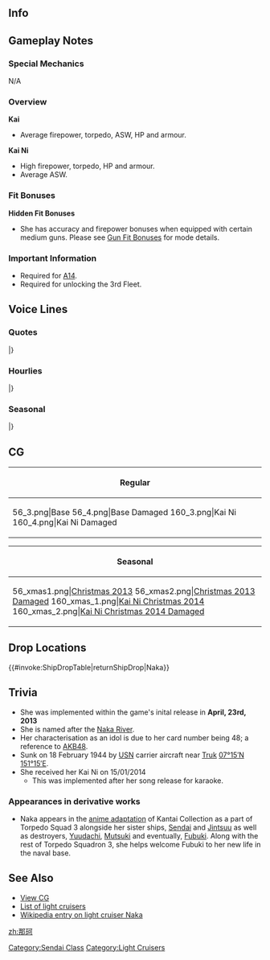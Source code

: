 ==Info==
{{KanmusuInfo|ID=048}}
{{KanmusuInfo|ID=048a}}
{{KanmusuInfo|ID=160}}

==Gameplay Notes==
===Special Mechanics===
N/A

===Overview===
'''Kai'''
* Average firepower, torpedo, ASW, HP and armour.

'''Kai Ni'''
* High firepower, torpedo, HP and armour.
* Average ASW.

===Fit Bonuses===
{{:{{BASEPAGENAME}}/Equipment Bonuses}}
{{clear}}

'''Hidden Fit Bonuses'''
* She has accuracy and firepower bonuses when equipped with certain medium guns. Please see [[Gun Fit Bonuses]] for mode details.

===Important Information===
* Required for [[Quests#A14|A14]].
* Required for unlocking the 3rd Fleet.

==Voice Lines==
===Quotes===
{{ShipquoteHeader}}
{{ShipquoteKai
|scenario = Introduction
|origin = 艦隊のアイドル、那珂ちゃんだよー。よっろしくぅ～！
|translation = I'm the fleet's idol, Naka-chan. Nice to meet you~!
|audio = Naka-Introduction.ogg
}}
{{ShipquoteKai
|scenario = Introduction
|kai2 = yes
|origin = 艦隊のアイドル、那珂ちゃんだよ！いつも可愛い〜！
|translation = I'm the fleet's idol, Naka-chan! I'm always cute~!
|audio = NakaKaiNi-Intro.mp3
}}
{{ShipquoteKai
|scenario = Library
|origin = 第4水雷戦隊のセンターも務めた那珂だよ！
お仕事沢山入ってて、輸送船の護衛任務や、トラック島から南方への輸送任務とか……
え、地方巡業じゃんって？そんなことないしっ！
|translation = I'm the centre of the 4th Torpedo Squadron, Naka!<ref>'Centre' in this case meaning the main singer at the forefront of an idol group. She was the flagship of DesRon4.</ref>
I had to do a lot of work like escorting transports and doing transport runs southwards from Truk...
Eh, what do you mean, that was just a regional tour? It's nothing like that!<ref>Implying that her transport runs were her performing in rural areas. Big stars usually don't do that.</ref>
|audio = Naka-Library.ogg
}}
{{ShipquoteKai
|scenario = Secretary 1
|origin = おはようございまーす！
|translation = Good morning~!
|audio = Naka-Secretary_1.ogg
}}
{{ShipquoteKai
|scenario = Secretary 1
|kai2 = yes
|origin = よし！那珂ちゃん今日もかわいい！
|translation = Alright! Another day and I'm still cute!
|audio = NakaKai2-Secretary_1.ogg
}}
{{ShipquoteKai
|scenario = Secretary 2
|origin = 那珂ちゃんスマイルー！
|translation = Naka-chan Smile~!
|audio = Naka-Secretary_2.ogg
}}
{{ShipquoteKai
|scenario = Secretary 2
|kai2 = yes
|origin = 那珂ちゃんご機嫌〜
|translation = I'm in a good mood~
|audio = NakaKaiNi-Sec2.mp3
}}
{{ShipquoteKai
|scenario = Secretary 3
|origin = 那珂ちゃんは~、みんなのものなんだから~、そんなに触っちゃダメなんだよ~。
|translation = I belong to everyone, so you can't touch me like that~
|audio = Naka-Secretary_3.ogg
}}
{{ShipquoteKai
|scenario = Secretary Idle
|kai = yes
|origin = えっと。お仕事は、次の現場に行かなく、って…あっ、今日はオフなんですね…。そっか…
|translation = Ummm. Gotta go to the next location for work... Oh wait, today's my day off... Almost forgot...
|audio = Naka-Idle.ogg
}}
{{ShipquoteKai
|scenario = Wedding
|origin = いっつも応援ありがとう！提督のためにもっともっとがんばるね！キラーン☆
|translation = Thanks for always supporting me! I'll continue to do my very best for your sake, Admiral! *sparkle*☆
|audio = Naka-Wedding.ogg
}}
{{ShipquoteKai
|scenario = Player's Score
|origin = 提督にお仕事のご連絡です。
|translation = You've got a message from work, Admiral.
|audio = Naka-Looking_At_Scores.ogg
}}
{{ShipquoteKai
|scenario = Player's Score
|kai2 = yes
|origin = 提督、お仕事のスケジュール見るの?
|translation = Do you want to see the work schedule, Admiral?
|audio = NakaKaiNi-PlayerScore.mp3
}}
{{ShipquoteKai
|scenario = Joining the Fleet
|origin = お仕事ですね！
|translation = Time to work, gotcha!
|audio = Naka-Joining_A_Fleet.ogg
}}
{{ShipquoteKai
|scenario = Equipment 1
|origin = 那珂ちゃん、パワーアーップ！<ref>Shared with Supply before Kai.</ref>
|translation = I've powered up!
|audio = Naka-Equipment_1.ogg
}}
{{ShipquoteKai
|scenario = Equipment 1
|kai2 = yes
|origin = 那珂ちゃん、ますますかわいいっくパワー~アップ!
|translation = My cuteness has gotten even more of a power up!
|audio = NakaKaiNi-Equip1.mp3
}}
{{ShipquoteKai
|scenario = Equipment 2
|origin = ますます魅力的になっちゃったぁ！きゃはっ?
|translation = Now I'm more charming than ever! OMG~
|audio = Naka-Equipment_2.ogg
}}
{{ShipquoteKai
|scenario = Equipment 3
|origin = ありがとー！<ref>Shared with Secretary Married.</ref>
|translation = Thank you~!
|audio = Naka-Equipment_3.ogg
}}
{{ShipquoteKai
|scenario = Supply
|kai = yes
|origin = ロケ弁ですね？いただきまーす！
|translation = A location bento? Thanks for the meal~!<ref>A [https://ja.wikipedia.org/wiki/%E3%83%AD%E3%82%B1%E5%BC%81 "rokebe"] is a bento box eaten on location by media crews.</ref>
|audio = NakaKai-Supply.mp3
}}
{{ShipquoteKai
|scenario = Docking (Minor Damage)
|origin = 舞台裏は見ないでね。
|translation = Don't peek into the backstage, okay?.
|audio = Naka-Docking_Minor.ogg
}}
{{ShipquoteKai
|scenario = Docking (Minor Damage)
|kai2 = yes
|origin = 舞台裏は絶対に見ないでね？
|translation = You definitely better not peek into the backstage, alright?
|audio = NakaKaiNi-DockingMinor.mp3
}}
{{ShipquoteKai
|scenario = Docking (Major Damage)
|origin = ちょっと長めのオフいただきまぁーす。おやすみなさーい。
|translation = Gonna take some time off. Good night.
|audio = Naka-Docking_Major.ogg
}}
{{ShipquoteKai
|scenario = Docking (Major Damage)
|kai2 = yes
|origin = 長めのオフ頂きます。オフは…ワイハーかな？
|translation = I'm going to take some time off. Hmm... Maybe go to Hawaii?<ref>[http://www.x-memory.jp/glossary/geino/gno041.html "Waiha"] (ワイハー) is slang used in the entertainment industry for Hawaii.</ref>
|audio = NakaKaiNi-DockMajor.mp3
}}
{{ShipquoteKai
|scenario = Construction
|origin = 新しい子入ったよ～楽しみだね！
|translation = A new girl has joined. I'm so excited!
|audio = Naka-Construction.ogg
}}
{{ShipquoteKai
|scenario = Returning from Sortie
|origin = お仕事しゅ〜りょ〜。おつかれさまっ。
|translation = Work's done~. Good job.
|audio = Naka-Returning_From_Sortie.ogg
}}
{{ShipquoteKai
|scenario = Starting a Sortie
|origin = 那珂ちゃん、現場はいりまーす！
|translation = I'm stepping on stage!
|audio = Naka-Starting_A_Sortie.ogg
}}
{{ShipquoteKai
|scenario = Starting a Battle
|origin = ロケ中はお肌が荒れちゃうなぁ。
|translation = Being on location ruins my skin.
|audio = Naka-Battle_Start.ogg
}}
{{ShipquoteKai
|scenario = Starting a Battle
|kai2 = yes
|origin = 握手や写真はいいけど、贈り物は鎮守府に通してね〜♪
|translation = Handshakes and pictures are fine, but please send gifts to the base, okay~♪
|audio = NakaKaiNi-BattleStart.mp3
}}
{{ShipquoteKai
|scenario = Attack
|origin = どっかぁーん！
|translation = Kaboom!
|audio = Naka-Attack.ogg
}}
{{ShipquoteKai
|scenario = Daytime Spotting/ Night Battle Attack 
|origin = いつもありがとー！
|translation = Thanks as always~!
|audio = Naka-Night_Attack.ogg
}}
{{ShipquoteKai
|scenario = Night Battle
|origin = 那珂ちゃんセンター、一番の見せ場です！
|translation = Me at the centre is the best part of the show!
|audio = Naka-Night_Battle.ogg
}}
{{ShipquoteKai
|scenario = MVP
|origin = ゲームがつまらなくっても、那珂ちゃんのことは、キライにならないでください！
|translation = Please don't hate me even if the game gets too boring!<ref>She's implying that she's so strong she'll trivialise the game for you.</ref>
|audio = Naka-MVP.ogg
}}
{{ShipquoteKai
|scenario = Minor Damage 1
|origin = きゃあっ、顔はやめて…
|translation = Kyaah~, not the face...<ref>Naka was hit by a bomb and a torpedo during [https://en.wikipedia.org/wiki/Operation_Hailstone Operation Hailstone] that sheared off the front 50m of her hull.</ref> 
|audio = Naka-Minor_Damage_1.ogg
}}
{{ShipquoteKai
|scenario = Minor Damage 2
|origin = いった…！痛いって言ってるじゃん！
|translation = Ow...! Come on, I told you that hurt!
|audio = Naka-Minor_Damage_2.ogg
}}
{{ShipquoteKai
|scenario = Major Damage
|origin = こんなになっても、那珂ちゃんは絶対、路線変更しないんだから！
|translation = Even at a time like this I will never swerve from my path!
|audio = Naka-Major_Damage.ogg
}}
{{ShipquoteKai
|scenario = Sunk
|origin = ええ？那珂沈むの…？そんな…アイドルは沈まない設定じゃ…
|translation = Eh? I'm sinking...? Sinking isn't... something an idol would do...
|audio = Naka-Sunk.ogg
}}
|} <references/>

{{clear}}

===Hourlies===
{{ShipquoteHeader | type = hourly}}
{{ShipquoteKai
|scenario = 00:00 
|origin = 今日は那珂ちゃんがアイドル時報のお仕事入ります！
|translation = I'll be doing the hourly idol reports today!
|audio = NakaKaiNi-0000.mp3
}}
{{ShipquoteKai
|scenario = 01:00 
|origin = 那珂ちゃん、マルヒトマルマルスマイル〜！きゃは〜
|translation = Naka-chan's 0100 smile~! Kyaha~
|audio = NakaKaiNi-0100.mp3
}}
{{ShipquoteKai
|scenario = 02:00 
|origin = はい！那珂ちゃんのマルフタマルマルアナウンス〜！
|translation = Yes! This is my 0200 announcement~!
|audio = NakaKaiNi-0200.mp3
}}
{{ShipquoteKai
|scenario = 03:00 
|origin = 那珂ちゃん、お仕事続くよ！マルサン・・・え、声大き？
|translation = I'm continuing my job! 03... Eh, I'm too loud?
|audio = NakaKaiNi-0300.mp3
}}
{{ShipquoteKai
|scenario = 04:00 
|origin = マルヨンマルマルです〜！え、えっと、お茶ですか？えっと・・・提督、ケイタリングちゃんと入いてます？
|translation = It's 0400~! U-ummm, tea? Umm... Admiral you did order a catering service, right?
|audio = NakaKaiNi-0400.mp3
}}
{{ShipquoteKai
|scenario = 05:00 
|origin = マルゴマルマル。提督、那珂ちゃんお仕事の現場にはちゃんとケイタリング入れてって言たじゃ・・・いた！
|translation = 0500. Admiral, I told you to order a catering service for my workplace... Ow!
|audio = NakaKaiNi-0500.mp3
}}
{{ShipquoteKai
|scenario = 06:00 
|origin = 艦隊の皆！マルロクマルマル。朝です！那珂ちゃんの総員起こし、行くよ！
|translation = Everyone! 0600. It's morning! Here goes my wake-up call!
|audio = NakaKaiNi-0600.mp3
}}
{{ShipquoteKai
|scenario = 07:00 
|origin = マルナナマルマル！きゃは〜提督、那珂ちゃんの朝ごはんは？アイドルは朝をちゃんと食べないと。
|translation = 0700! Where is my breakfast, Admiral? Idols need to a square meal in the morning.
|audio = NakaKaiNi-0700.mp3
}}
{{ShipquoteKai
|scenario = 08:00 
|origin = はい！那珂ちゃんのぉ・・・マルハチマルマル！
|translation = Yes! It's my... 0800!
|audio = NakaKaiNi-0800.mp3
}}
{{ShipquoteKai
|scenario = 09:00 
|origin = いい、四水戦みんなでコールしちゃうよ！せいの〜マルキュウ！マルマル！マルマル！マルマル！
|translation = Listen up, DesRon4, call out after me! One two~ 09! 00! 00! 00!
|audio = NakaKaiNi-0900.mp3
}}
{{ShipquoteKai
|scenario = 10:00 
|origin = え、普通でいいの？つまんない・・・ヒトマルマルマル。
|translation = Eh, I should say it normally? That's boring... 1000.
|audio = NakaKaiNi-1000.mp3
}}
{{ShipquoteKai
|scenario = 11:00 
|origin = えっと、ヒトヒトマルマルだよ。提督、那珂ちゃんお腹空いた。今日のお昼は、那珂ちゃんカレー食べたい！
|translation = Ummm, it's 1100. I'm hungry, Admiral. Today I want to have curry for lunch!
|audio = NakaKaiNi-1100.mp3
}}
{{ShipquoteKai
|scenario = 12:00 
|origin = ヒトフタマルマル！やった！ロケ弁にカレーもある！那珂ちゃんカレーいただき！ここのカレーも美味しい！
|translation = 1200! Yay! They also have curry bentos! Time to dig in! These guys' curry is delicious too!
|audio = NakaKaiNi-1200.mp3
}}
{{ShipquoteKai
|scenario = 13:00 
|origin = 那珂ちゃんお腹いっぱいでちょっと眠くなちゃった。はううう〜あ、時間はね、ヒトサンマルマルだよ。
|translation = I've gotten a bit sleepy now that I'm full. *yaaawn* Oh right, the time. Now it's 1300.
|audio = NakaKaiNi-1300.mp3
}}
{{ShipquoteKai
|scenario = 14:00 
|origin = ヒトヨンマルマル。那珂ちゃんちょっとお昼タイム。提督、スケジュール調整お願いね？じゃ、おやすみ〜
|translation = 1400. Time for a short nap. I'll leave fixing the schedule to you, admiral. Okay? Well, good night~
|audio = NakaKaiNi-1400.mp3
}}
{{ShipquoteKai
|scenario = 15:00 
|origin = ヒトゴマ・・・あ、阿賀野！はい、おはよです！うん、那珂ちゃん元気だよ。阿賀野今日もかわいい。
|translation = 15... Ah, Agano! Yes, good morning! Yup, I'm doing fine. You're looking cute today too, Agano.
|audio = NakaKaiNi-1500.mp3
}}
{{ShipquoteKai
|scenario = 16:00 
|origin = ヒトロクマルマルだよ。売れっ子だからしょうがないけど、那珂ちゃんちょっとオフがほしいな。短いほうな。
|translation = It's 1600. I'd really like some time off, but no can do when you're a superstar like me. Just a little bit.<ref>"Urekko" (売れっ子) literally means "one who gets the sales" and roughly translates to "top star".</ref>
|audio = NakaKaiNi-1600.mp3
}}
{{ShipquoteKai
|scenario = 17:00 
|origin = 那珂ちゃんのヒトナナマルマル！夕焼けタイム〜！夕焼那珂ちゃん、きゃは〜那珂ちゃん今日の最かわは！
|translation = It's my 1700! It's sunset time~! Today there's nothing cuter than me during a sunset, kyaha~,!<ref>"Saika" (最かわ) is slang for 'cutest'.</ref>
|audio = NakaKaiNi-1700.mp3
}}
{{ShipquoteKai
|scenario = 18:00 
|origin = ヒトハチマルマルだよ。提督、夜ご飯は？え、那珂ちゃんがつくるの？なんで？どうやって？
|translation = It's 1800. What's for dinner, Admiral? Eh, I'm the one making it? Why me? And how?
|audio = NakaKaiNi-1800.mp3
}}
{{ShipquoteKai
|scenario = 19:00 
|origin = ヒトキュウマルマルだよ。提督手作りのご飯、那珂ちゃん大好き！いただきます！ハム・・・ん、美味しい！
|translation = It's 1900. I really love your homemade cooking, admiral! Thanks for the meal! *nom*... Mmm, yummy!
|audio = NakaKaiNi-1900.mp3
}}
{{ShipquoteKai
|scenario = 20:00 
|origin = フタマルマルマルだよ。那珂ちゃん食後のボイトレ、行きます！え、ボイトレは大事だよ。せいの〜
|translation = It's 2000. I'll do some voice training after eating! Eh, voice training is important, you know. One two~
|audio = NakaKaiNi-2000.mp3
}}
{{ShipquoteKai
|scenario = 21:00 
|origin = フタヒトマルマル。あいうえおあお、なかちゃんかわいい、あいうえおあお！
|translation = 2100. AIUEOAO, Naka-chan is cute, AIUEOAO!
|audio = NakaKaiNi-2100.mp3
}}
{{ShipquoteKai
|scenario = 22:00 
|origin = フタフタマルマル。あ、ごめん、那珂ちゃんうるさかった？あ、そうでもない？あ、ダメ？そうか・・・グスン〜
|translation = 2200. Ah, sorry, was I too loud? Oh, I wasn't? But I still can't go on? Aww...*sniffle*
|audio = NakaKaiNi-2200.mp3
}}
{{ShipquoteKai
|scenario = 23:00 
|origin = フタサンマルマルだよ。三水戦も帰ってきたね？提督、明日も那珂ちゃんのお仕事、頑張ろう！おおおう！
|translation = It's 2300. DesRon3 is back too, huh? Tomorrow is another day for us to work hard, Admiral! Yaaaaay!
|audio = NakaKaiNi-2300.mp3
}}
|} <references/>

{{clear}}

===Seasonal===
{{SeasonalHeaderOld}}
{{SeasonalQuote
|scenario = [[Seasonal/Christmas_2013|Christmas 2013]]
|origin =那珂ちゃんとメリークリスマスだよ！きゃは☆
|translation = It's a Merry Christmas with Naka-chan~! Kya-ha♡
|audio = Naka_Christmas_2015_Sec1.ogg
|notes = Secretary 1
}}
{{SeasonalQuote
|scenario = [[Seasonal/Christmas_2014|Christmas 2014]]
|origin =七面鳥もクリスマスケーキもおいしいね！
|translation =Turkey and Christmas cake are both delicious!
|audio = Naka_Christmas_2015_Sec2.ogg
|notes = Secretary 2
}}
{{SeasonalQuote
|scenario = [[Seasonal/Rainy_Season_2015|Rainy Season 2015]]
|origin = 梅雨の季節も、那珂ちゃんはもちろんセンター！那珂ちゃんてるてる坊主も、もちろんセンターでぇす。
|translation =	Of course I’m still be the centre during the rainy season! My teruterubouzu will be the centre as well.
|audio = Naka_Rainy_Secretary_1.ogg
|notes =
}}
{{SeasonalQuote
|scenario = [[Seasonal/Early_Summer_Season_Update|Early Summer 2015]]
|origin = 夏だよ、夏！那珂ちゃんサマーライブの夏だよぉ！よーし歌うよ～！衣装衣装♪
|translation =	It’s summer now! It’s the summer of my Summer Live! Alright, I’m going to sing! Where’s my outfit♪
|audio = Naka_Secretary_Summer.ogg
|notes =
}}
{{SeasonalQuote
|scenario = [[Seasonal/Third_Anniversary|3rd Anniversary]]
|origin = はーい、那珂ちゃんだよ！提督、今日はスペシャルの日。那珂ちゃんも嬉しい！
|translation =	Yeeees, it’s Naka-chan! Today is a special day, Admiral. I’m happy!
|audio = Naka_3rd_Anniversary_Sec1.mp3
|notes = 
}}
{{SeasonalQuote
|scenario = [[Seasonal/Saury_2017|Saury Festival 2017]]
|origin = 秋刀魚漁も那珂ちゃん、もちろんセンター！漁場のアイドル那珂ちゃん、お仕事頑張ります！
|translation =	Of course I’ll be the centre for saury fishing too! I’ll work hard as the idol of the fishing grounds!
|audio = Naka_Sec1_Saury_2017.mp3
|notes = 
}}
{{SeasonalQuote
|scenario = [[Seasonal/Christmas_2017|Christmas 2017]]
|origin = みんなぁ、那珂ちゃんクリスマスライブにようこそ！聖夜の夜に那珂ちゃん、張り切って歌うよぉ！はぁー。
|translation =	Welcome to Naka-chan’s Christmas Live, everyone! I’m going to sing my heart out on this Christmas Eve night! *Deep breath*
|audio = Naka_Christmas_Sec1.mp3
|notes = 
}}
{{SeasonalQuote
|scenario = [[Seasonal/End_of_Year_2017|End of Year 2017]]
|origin = えぇ、こんなのアイドルのお仕事じゃない！那珂ちゃん、大掃除嫌い！提督、変わって！
|translation =	Eeeh, this isn’t the sort of work an idol should do! I hate spring cleaning! Swap with me, Admiral!
|audio = Naka_Year_End_2017_Sec1.mp3
|notes = 
}}
{{SeasonalQuote
|scenario = [[Seasonal/New_Year_2018|New Year 2018]]
|origin = よーし、那珂ちゃん新年も可愛いー。提督、新年も那珂ちゃんご贔屓にどうぞよろしく、です。
|translation =	Alriiiight, I’m as cute as ever in the New Year. Please continue to support me this year too, Admiral.
|audio = Naka_New_Years_2018_Sec1.mp3
|notes = 
}}
{{SeasonalQuote
|scenario = [[Seasonal/Valentine%27s_Day_2018|Valentine’s Day 2018]]
|origin = 那珂ちゃんはアイドルだから、もちろん、ギリチョコなんだけど、でも、これ上げるね。あはぁ！
|translation =	Of course this is just obligatory chocolate since I’m an idol. But I’ll give this to you. Aha!
|audio = Naka_Valentines_2018_Sec_1.mp3
|notes = 
}}
{{SeasonalQuote
|scenario = [[Seasonal/White_Day_2018|White Day 2018]]
|origin = 提督、これは？ファンの贈り物？あぁ、提督の？ありがとう。楽屋に食べるね。
|translation =	What’s this, Admiral? A present from a fan? Ah, it’s from you? Thank you. I’ll eat it in my dressing room.
|audio = Naka_White_Day_2018_Sec1.mp3
|notes = 
}}
{{SeasonalQuote
|scenario = [[Seasonal/Fifth_Anniversary|5th Anniversary]]
|origin = はぁいー、那珂ちゃんだよ。那珂ちゃんなんとデビュー五周年。那珂ちゃん嬉しい！
|translation =	Yeeees, it’s Naka-chan. It’s the 5th Anniversary of my debut. I’m happy!
|audio = Naka_5th_Anniversary_Sec1.mp3
|notes = 
}}
{{SeasonalQuote
|scenario = [[Seasonal/Setsubun_2019|Setsubun 2019]]
|origin = 那珂ちゃんはアイドルだから、鬼役とかはしないだよ。いた！だから違うって！いたい！なんで！？
|translation =	I'm an idol so I don't do things like play the Oni. Ow! I told you I don't do that! Ouch! Why!?
|audio = Naka_Setsubun_2019_Sec1.mp3
|notes = 
}}
{{SeasonalQuote
|scenario = [[Seasonal/Sixth_Anniversary|6th Anniversary]]
|origin = はーい、那珂ちゃんだよ！那珂ちゃんデビュー六周年です。七年目もますます可愛い！
|translation =	Heeey, it's Naka-chan! It's the 6th Anniversary of my debut. I'm still getting cuter even after 7 years!
|audio = Naka_6th_Anniversary_Sec1.mp3
|notes = 
}}
{{SeasonalQuote
|scenario = [[Seasonal/Seventh_Anniversary|7th Anniversary]]
|origin = はーい！那珂ちゃんだよ！那珂ちゃん、なんとデビュー七周年です。ますます超かわいい！
|translation =	Hellooo! I'm Naka! It's the 7th Anniversary of my debut. I'm keep getting cuter and cuter everyday!
|audio = Naka_7th_Anniversary_Secretary_1.mp3
|notes = 
}}
|}<references/>

{{clear}}

==CG==
{| class="mw-collapsible mw-collapsed wikitable" style="width: 100%;"
!Regular
|-
|<gallery>
56_3.png|Base
56_4.png|Base Damaged
160_3.png|Kai Ni
160_4.png|Kai Ni Damaged
</gallery>
|}

{| class="mw-collapsible mw-collapsed wikitable" style="width: 100%;"
!Seasonal
|-
|<gallery>
56_xmas1.png|[[Seasonal/Christmas_2013|Christmas 2013]]
56_xmas2.png|[[Seasonal/Christmas_2013|Christmas 2013 Damaged]]
160_xmas_1.png|[[Seasonal/Christmas_2014|Kai Ni Christmas 2014]]
160_xmas_2.png|[[Seasonal/Christmas_2014|Kai Ni Christmas 2014 Damaged]]
</gallery>
|}

==Drop Locations==
{{#invoke:ShipDropTable|returnShipDrop|Naka}}

==Trivia==
*She was implemented within the game's inital release in '''April, 23rd, 2013'''
*She is named after the [https://en.wikipedia.org/wiki/Naka_River_(Tochigi_Ibaraki) Naka River].
*Her characterisation as an idol is due to her card number being 48; a reference to [https://en.wikipedia.org/wiki/AKB48 AKB48].
*Sunk on 18 February 1944 by [http://en.wikipedia.org/wiki/USN USN] carrier aircraft near [http://en.wikipedia.org/wiki/Chuuk_Lagoon Truk] [http://tools.wmflabs.org/geohack/geohack.php?pagename=Japanese_cruiser_Naka&params=07_15_N_151_15_E_ 07°15′N 151°15′E].
*She received her Kai Ni on 15/01/2014
**This was implemented after her song release for karaoke.

===Appearances in derivative works===
* Naka appears in the [[Anime|anime adaptation]] of Kantai Collection as a part of Torpedo Squad 3 alongside her sister ships, [[Sendai]] and [[Jintsuu]] as well as destroyers, [[Yuudachi]], [[Mutsuki]] and eventually, [[Fubuki]]. Along with the rest of Torpedo Squadron 3, she helps welcome Fubuki to her new life in the naval base.

==See Also==
*[[{{PAGENAME}}/Gallery|View {{PAGENAME}} CG]]
*[[EliteCL|List of light cruisers]]
*[[wikipedia:Japanese_cruiser_Naka|Wikipedia entry on light cruiser Naka]]
{{Shiplist}}
[[Category:Sendai Class]]
[[Category:Light Cruisers]]
[[zh:那珂]]